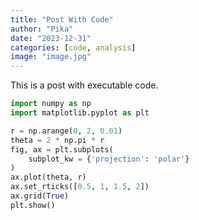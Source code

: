 ```yaml
---
title: "Post With Code"
author: "Pika"
date: "2023-12-31"
categories: [code, analysis]
image: "image.jpg"
---
```


This is a post with executable code.

```python
import numpy as np
import matplotlib.pyplot as plt

r = np.arange(0, 2, 0.01)
theta = 2 * np.pi * r
fig, ax = plt.subplots(
    subplot_kw = {'projection': 'polar'}
)
ax.plot(theta, r)
ax.set_rticks([0.5, 1, 1.5, 2])
ax.grid(True)
plt.show()
```